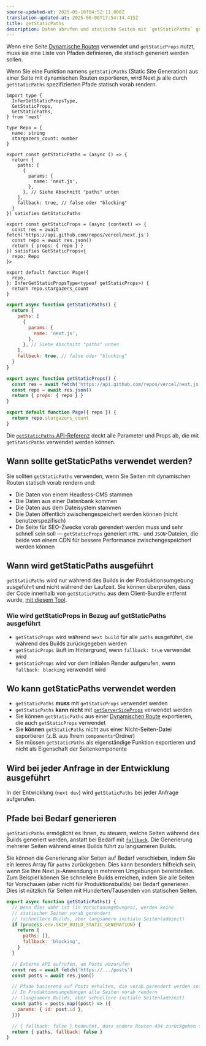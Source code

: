 ```yaml
---
source-updated-at: 2025-05-16T04:52:11.000Z
translation-updated-at: 2025-06-06T17:54:14.415Z
title: getStaticPaths
description: Daten abrufen und statische Seiten mit `getStaticPaths` generieren. Erfahren Sie mehr über diese API für das Datenabrufen in Next.js.
---
```


Wenn eine Seite [Dynamische Routen](/docs/pages/building-your-application/routing/dynamic-routes) verwendet und `getStaticProps` nutzt, muss sie eine Liste von Pfaden definieren, die statisch generiert werden sollen.

Wenn Sie eine Funktion namens `getStaticPaths` (Static Site Generation) aus einer Seite mit dynamischen Routen exportieren, wird Next.js alle durch `getStaticPaths` spezifizierten Pfade statisch vorab rendern.

```tsx filename="pages/repo/[name].tsx" switcher
import type {
  InferGetStaticPropsType,
  GetStaticProps,
  GetStaticPaths,
} from 'next'

type Repo = {
  name: string
  stargazers_count: number
}

export const getStaticPaths = (async () => {
  return {
    paths: [
      {
        params: {
          name: 'next.js',
        },
      }, // Siehe Abschnitt "paths" unten
    ],
    fallback: true, // false oder "blocking"
  }
}) satisfies GetStaticPaths

export const getStaticProps = (async (context) => {
  const res = await fetch('https://api.github.com/repos/vercel/next.js')
  const repo = await res.json()
  return { props: { repo } }
}) satisfies GetStaticProps<{
  repo: Repo
}>

export default function Page({
  repo,
}: InferGetStaticPropsType<typeof getStaticProps>) {
  return repo.stargazers_count
}
```

```jsx filename="pages/repo/[name].js" switcher
export async function getStaticPaths() {
  return {
    paths: [
      {
        params: {
          name: 'next.js',
        },
      }, // Siehe Abschnitt "paths" unten
    ],
    fallback: true, // false oder "blocking"
  }
}

export async function getStaticProps() {
  const res = await fetch('https://api.github.com/repos/vercel/next.js')
  const repo = await res.json()
  return { props: { repo } }
}

export default function Page({ repo }) {
  return repo.stargazers_count
}
```

Die [`getStaticPaths` API-Referenz](/docs/pages/api-reference/functions/get-static-paths) deckt alle Parameter und Props ab, die mit `getStaticPaths` verwendet werden können.

## Wann sollte getStaticPaths verwendet werden?

Sie sollten `getStaticPaths` verwenden, wenn Sie Seiten mit dynamischen Routen statisch vorab rendern und:

- Die Daten von einem Headless-CMS stammen
- Die Daten aus einer Datenbank kommen
- Die Daten aus dem Dateisystem stammen
- Die Daten öffentlich zwischengespeichert werden können (nicht benutzerspezifisch)
- Die Seite für SEO-Zwecke vorab gerendert werden muss und sehr schnell sein soll — `getStaticProps` generiert `HTML`- und `JSON`-Dateien, die beide von einem CDN für bessere Performance zwischengespeichert werden können

## Wann wird getStaticPaths ausgeführt

`getStaticPaths` wird nur während des Builds in der Produktionsumgebung ausgeführt und nicht während der Laufzeit. Sie können überprüfen, dass der Code innerhalb von `getStaticPaths` aus dem Client-Bundle entfernt wurde, [mit diesem Tool](https://next-code-elimination.vercel.app/).

### Wie wird getStaticProps in Bezug auf getStaticPaths ausgeführt

- `getStaticProps` wird während `next build` für alle `paths` ausgeführt, die während des Builds zurückgegeben werden
- `getStaticProps` läuft im Hintergrund, wenn `fallback: true` verwendet wird
- `getStaticProps` wird vor dem initialen Render aufgerufen, wenn `fallback: blocking` verwendet wird

## Wo kann getStaticPaths verwendet werden

- `getStaticPaths` **muss** mit `getStaticProps` verwendet werden
- `getStaticPaths` **kann nicht** mit [`getServerSideProps`](/docs/pages/building-your-application/data-fetching/get-server-side-props) verwendet werden
- Sie können `getStaticPaths` aus einer [Dynamischen Route](/docs/pages/building-your-application/routing/dynamic-routes) exportieren, die auch `getStaticProps` verwendet
- Sie **können** `getStaticPaths` nicht aus einer Nicht-Seiten-Datei exportieren (z.B. aus Ihrem `components`-Ordner)
- Sie müssen `getStaticPaths` als eigenständige Funktion exportieren und nicht als Eigenschaft der Seitenkomponente

## Wird bei jeder Anfrage in der Entwicklung ausgeführt

In der Entwicklung (`next dev`) wird `getStaticPaths` bei jeder Anfrage aufgerufen.

## Pfade bei Bedarf generieren

`getStaticPaths` ermöglicht es Ihnen, zu steuern, welche Seiten während des Builds generiert werden, anstatt bei Bedarf mit [`fallback`](/docs/pages/api-reference/functions/get-static-paths#fallback-blocking). Die Generierung mehrerer Seiten während eines Builds führt zu langsameren Builds.

Sie können die Generierung aller Seiten auf Bedarf verschieben, indem Sie ein leeres Array für `paths` zurückgeben. Dies kann besonders hilfreich sein, wenn Sie Ihre Next.js-Anwendung in mehreren Umgebungen bereitstellen. Zum Beispiel können Sie schnellere Builds erreichen, indem Sie alle Seiten für Vorschauen (aber nicht für Produktionsbuilds) bei Bedarf generieren. Dies ist nützlich für Seiten mit Hunderten/Tausenden von statischen Seiten.

```jsx filename="pages/posts/[id].js"
export async function getStaticPaths() {
  // Wenn dies wahr ist (in Vorschauumgebungen), werden keine
  // statischen Seiten vorab gerendert
  // (schnellere Builds, aber langsamere initiale Seitenladezeit)
  if (process.env.SKIP_BUILD_STATIC_GENERATION) {
    return {
      paths: [],
      fallback: 'blocking',
    }
  }

  // Externe API aufrufen, um Posts abzurufen
  const res = await fetch('https://.../posts')
  const posts = await res.json()

  // Pfade basierend auf Posts erhalten, die vorab gerendert werden sollen
  // In Produktionsumgebungen alle Seiten vorab rendern
  // (langsamere Builds, aber schnellere initiale Seitenladezeit)
  const paths = posts.map((post) => ({
    params: { id: post.id },
  }))

  // { fallback: false } bedeutet, dass andere Routen 404 zurückgeben sollten
  return { paths, fallback: false }
}
```